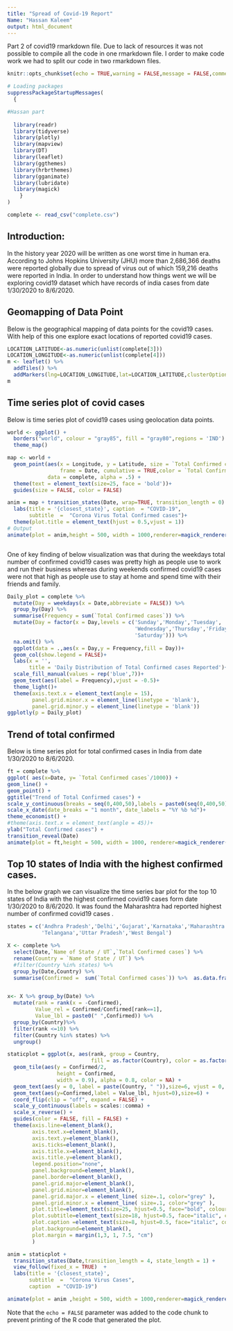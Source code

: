 ```yaml
---
title: "Spread of Covid-19 Report"
Name: "Hassan Kaleem"
output: html_document
---
```


Part 2 of covid19 rmarkdown file. Due to lack of resources it was not possible to compile all the code in one rmarkdown file. I order to make code work
we had to split our code in two rmarkdown files.

```r
knitr::opts_chunk$set(echo = TRUE,warning = FALSE,message = FALSE,comment = NA,fig.width = 10)
```

```r

# Loading packages
suppressPackageStartupMessages(
  {

#Hassan part        
    
  library(readr)
  library(tidyverse)
  library(plotly)
  library(mapview)
  library(DT)
  library(leaflet)
  library(ggthemes)
  library(hrbrthemes)
  library(gganimate)
  library(lubridate)
  library(magick)
    }
)
```

```r
complete <- read_csv("complete.csv")
```

## Introduction:
In the history year 2020 will be written as one worst time in human era. According to Johns Hopkins University (JHU) more than 2,686,366 deaths were reported globally due to spread of virus out of which 159,216 deaths were reported in India. In order to understand how things went we will be exploring covid19 dataset which have records of india cases from date 1/30/2020 to 8/6/2020. 

## Geomapping of Data Point
Below is the geographical mapping of data points for the covid19 cases. With help of this one explore exact locations of reported covid19 cases.

```r
LOCATION_LATITUDE<-as.numeric(unlist(complete[3]))
LOCATION_LONGITUDE<-as.numeric(unlist(complete[4]))
m <- leaflet() %>%
  addTiles() %>%
  addMarkers(lng=LOCATION_LONGITUDE,lat=LOCATION_LATITUDE,clusterOptions = markerClusterOptions()) 
m
```

## Time series plot of covid cases

Below is time series plot of covid19 cases using geolocation data points.

```r
world <- ggplot() +
  borders("world", colour = "gray85", fill = "gray80",regions = 'IND') +
  theme_map()

map <- world +
  geom_point(aes(x = Longitude, y = Latitude, size = `Total Confirmed cases`,
                 frame = Date, cumulative = TRUE,color = `Total Confirmed cases`),
             data = complete, alpha = .5) +
  theme(text = element_text(size=25, face = 'bold'))+
  guides(size = FALSE, color = FALSE)

anim = map + transition_states(Date, wrap=TRUE, transition_length = 0) +
  labs(title = '{closest_state}', caption  = "COVID-19",
       subtitle  =  "Corona Virus Total Confirmed cases")+
  theme(plot.title = element_text(hjust = 0.5,vjust = 1))
# Output
animate(plot = anim,height = 500, width = 1000,renderer=magick_renderer())
```

```r

```

One of key finding of below visualization was that during the weekdays total number of confirmed covid19 cases was pretty high as people use to work and run their business whereas during weekends confirmed covid19 cases were not that high as people use to stay at home and spend time with their friends and family.

```r
Daily_plot = complete %>% 
  mutate(Day = weekdays(x = Date,abbreviate = FALSE)) %>% 
  group_by(Day) %>% 
  summarise(Frequency = sum(`Total Confirmed cases`)) %>% 
  mutate(Day = factor(x = Day,levels = c('Sunday','Monday','Tuesday',
                                         'Wednesday','Thursday','Friday',
                                         'Saturday'))) %>% 
  na.omit() %>% 
  ggplot(data = .,aes(x = Day,y = Frequency,fill = Day))+
  geom_col(show.legend = FALSE)+
  labs(x = '',
       title = 'Daily Distribution of Total Confirmed cases Reported')+
  scale_fill_manual(values = rep('blue',7))+
  geom_text(aes(label = Frequency),vjust = -0.5)+
  theme_light()+
  theme(axis.text.x = element_text(angle = 15),
        panel.grid.minor.x = element_line(linetype = 'blank'),
        panel.grid.minor.y = element_line(linetype = 'blank'))
ggplotly(p = Daily_plot)
```

## Trend of total confirmed 

Below is time series plot for total confirmed cases in India from date 1/30/2020 to 8/6/2020.

```r
ft = complete %>%
ggplot( aes(x=Date, y= `Total Confirmed cases`/1000)) +
geom_line() +
geom_point() +
ggtitle("Trend of Total Confirmed cases") +
scale_y_continuous(breaks = seq(0,400,50),labels = paste0(seq(0,400,50),'K'))+
scale_x_date(date_breaks = "1 month", date_labels = "%Y %b %d")+
theme_economist() +
#theme(axis.text.x = element_text(angle = 45))+
ylab("Total Confirmed cases") +
transition_reveal(Date)
animate(plot = ft,height = 500, width = 1000, renderer=magick_renderer())
```

## Top 10 states of India with the highest confirmed cases.

In the below graph we can visualize the time series bar plot for the top 10 states of India with the highest confirmed covid19 cases form date 1/30/2020 to 8/6/2020. It was found the Maharashtra had reported highest number of confirmed covid19 cases .

```r
states = c('Andhra Pradesh','Delhi','Gujarat','Karnataka','Maharashtra','Rajasthan','Tamil Nadu',
           'Telangana','Uttar Pradesh','West Bengal')

X <- complete %>% 
  select(Date,`Name of State / UT`,`Total Confirmed cases`) %>% 
  rename(Country = `Name of State / UT`) %>% 
  #filter(Country %in% states) %>% 
  group_by(Date,Country) %>%
  summarise(Confirmed =  sum(`Total Confirmed cases`)) %>%  as.data.frame()


x<- X %>% group_by(Date) %>%
  mutate(rank = rank(x = -Confirmed),
         Value_rel = Confirmed/Confirmed[rank==1],
         Value_lbl = paste0(" ",Confirmed)) %>%
  group_by(Country)%>%
  filter(rank <=10) %>%
  filter(Country %in% states) %>% 
  ungroup()

staticplot = ggplot(x, aes(rank, group = Country, 
                           fill = as.factor(Country), color = as.factor(Country))) +
  geom_tile(aes(y = Confirmed/2,
                height = Confirmed,
                width = 0.9), alpha = 0.8, color = NA) +
  geom_text(aes(y = 0, label = paste(Country, " ")),size=6, vjust = 0, hjust = 1) +
  geom_text(aes(y=Confirmed,label = Value_lbl, hjust=0),size=6) +
  coord_flip(clip = "off", expand = FALSE) +
  scale_y_continuous(labels = scales::comma) +
  scale_x_reverse() +
  guides(color = FALSE, fill = FALSE) +
  theme(axis.line=element_blank(),
        axis.text.x=element_blank(),
        axis.text.y=element_blank(),
        axis.ticks=element_blank(),
        axis.title.x=element_blank(),
        axis.title.y=element_blank(),
        legend.position="none",
        panel.background=element_blank(),
        panel.border=element_blank(),
        panel.grid.major=element_blank(),
        panel.grid.minor=element_blank(),
        panel.grid.major.x = element_line( size=.1, color="grey" ),
        panel.grid.minor.x = element_line( size=.1, color="grey" ),
        plot.title=element_text(size=25, hjust=0.5, face="bold", colour="grey", vjust=-1),
        plot.subtitle=element_text(size=18, hjust=0.5, face="italic", color="grey"),
        plot.caption =element_text(size=8, hjust=0.5, face="italic", color="grey"),
        plot.background=element_blank(),
        plot.margin = margin(1,3, 1, 7.5, "cm")
        )

anim = staticplot + 
  transition_states(Date,transition_length = 4, state_length = 1) +
  view_follow(fixed_x = TRUE)  +
  labs(title = '{closest_state}',  
       subtitle  =  "Corona Virus Cases",
       caption  = "COVID-19")

animate(plot = anim ,height = 500, width = 1000,renderer=magick_renderer())
```



Note that the `echo = FALSE` parameter was added to the code chunk to prevent printing of the R code that generated the plot.
